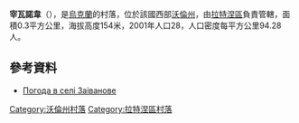 {{coord|51|37|12|N|24|35|31|E|scale:30000|display=title}}

'''宰瓦諾韋'''（{{lang-uk|Заіванове}}），是[[烏克蘭|烏克蘭]]的村落，位於該國西部[[沃倫州|沃倫州]]，由[[拉特涅區|拉特涅區]]負責管轄，面積0.3平方公里，海拔高度154米，2001年人口28，人口密度每平方公里94.28人。

==參考資料==
* [http://weather.in.ua/ua/volynskaja/8234 Погода в селі Заіванове]{{Wayback|url=http://weather.in.ua/ua/volynskaja/8234 |date=20160305104802 }}

[[Category:沃倫州村落|Category:沃倫州村落]]
[[Category:拉特涅區村落|Category:拉特涅區村落]]


{{Volyn-geo-stub}}